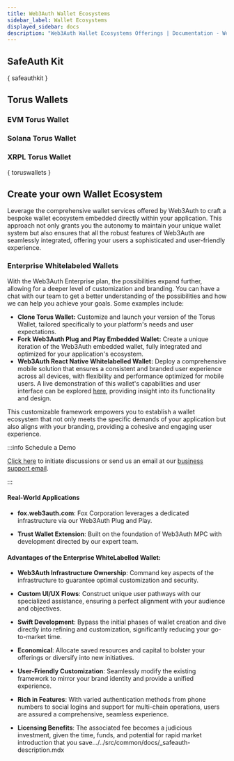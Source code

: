 ```yaml
---
title: Web3Auth Wallet Ecosystems
sidebar_label: Wallet Ecosystems
displayed_sidebar: docs
description: "Web3Auth Wallet Ecosystems Offerings | Documentation - Web3Auth"
---
```



<WalletEcosystemsDescription />

## SafeAuth Kit

<SafeAuthDescription />

{ safeauthkit }

## Torus Wallets

### EVM Torus Wallet

<TorusWalletDescription />

### Solana Torus Wallet

<SolanaTorusWalletDescription />

### XRPL Torus Wallet

<XrplTorusWalletDescription />

{ toruswallets }

## Create your own Wallet Ecosystem

Leverage the comprehensive wallet services offered by Web3Auth to craft a bespoke wallet ecosystem
embedded directly within your application. This approach not only grants you the autonomy to
maintain your unique wallet system but also ensures that all the robust features of Web3Auth are
seamlessly integrated, offering your users a sophisticated and user-friendly experience.

### Enterprise Whitelabeled Wallets

With the Web3Auth Enterprise plan, the possibilities expand further, allowing for a deeper level of
customization and branding. You can have a chat with our team to get a better understanding of the
possibilities and how we can help you achieve your goals. Some examples include:

- **Clone Torus Wallet:** Customize and launch your version of the Torus Wallet, tailored
  specifically to your platform's needs and user expectations.
- **Fork Web3Auth Plug and Play Embedded Wallet:** Create a unique iteration of the Web3Auth
  embedded wallet, fully integrated and optimized for your application's ecosystem.
- **Web3Auth React Native Whitelabelled Wallet:** Deploy a comprehensive mobile solution that
  ensures a consistent and branded user experience across all devices, with flexibility and
  performance optimized for mobile users. A live demonstration of this wallet's capabilities and
  user interface can be explored [here](https://www.youtube.com/watch?v=Si8R2IVZHhM), providing
  insight into its functionality and design.

This customizable framework empowers you to establish a wallet ecosystem that not only meets the
specific demands of your application but also aligns with your branding, providing a cohesive and
engaging user experience.

:::info Schedule a Demo

[Click here](https://calendly.com/web3auth/meeting-with-web3auth) to initiate discussions or send us
an email at our [business support email](mailto:support@web3auth.io).

:::

#### Real-World Applications

- **fox.web3auth.com**: Fox Corporation leverages a dedicated infrastructure via our Web3Auth Plug
  and Play.

- **Trust Wallet Extension**: Built on the foundation of Web3Auth MPC with development directed by
  our expert team.

#### Advantages of the Enterprise WhiteLabelled Wallet:

- **Web3Auth Infrastructure Ownership**: Command key aspects of the infrastructure to guarantee
  optimal customization and security.

- **Custom UI/UX Flows**: Construct unique user pathways with our specialized assistance, ensuring a
  perfect alignment with your audience and objectives.

- **Swift Development**: Bypass the initial phases of wallet creation and dive directly into
  refining and customization, significantly reducing your go-to-market time.

- **Economical**: Allocate saved resources and capital to bolster your offerings or diversify into
  new initiatives.

- **User-Friendly Customization**: Seamlessly modify the existing framework to mirror your brand
  identity and provide a unified experience.

- **Rich in Features**: With varied authentication methods from phone numbers to social logins and
  support for multi-chain operations, users are assured a comprehensive, seamless experience.

- **Licensing Benefits**: The associated fee becomes a judicious investment, given the time, funds,
  and potential for rapid market introduction that you
  save.../../src/common/docs/\_safeauth-description.mdx
